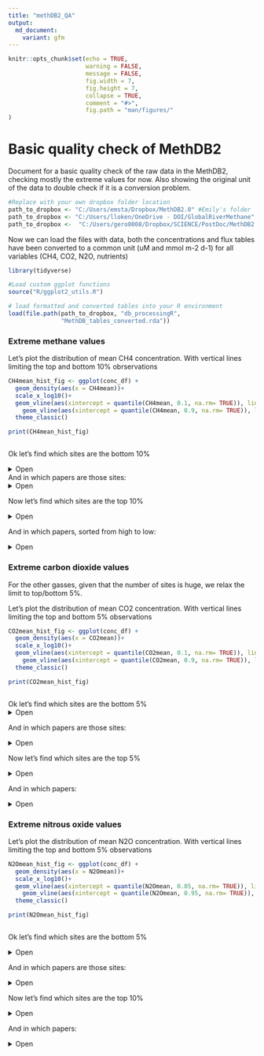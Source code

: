 ```yaml
---
title: "methDB2_QA"
output: 
  md_document:
    variant: gfm
---
```


```r
knitr::opts_chunk$set(echo = TRUE,
                      warning = FALSE,
                      message = FALSE,
                      fig.width = 7,
                      fig.height = 7,
                      collapse = TRUE,
                      comment = "#>",
                      fig.path = "man/figures/"
)

```


# Basic quality check of MethDB2
Document for a basic quality check of the raw data in the MethDB2, checking mostly the extreme values for now. Also showing the original unit of the data to double check if it is a conversion problem.



```r
#Replace with your own dropbox folder location
path_to_dropbox <- "C:/Users/emsta/Dropbox/MethDB2.0" #Emily's folder
path_to_dropbox <- "C:/Users/lloken/OneDrive - DOI/GlobalRiverMethane" #Luke's USGS computer
path_to_dropbox <-  "C:/Users/gero0008/Dropbox/SCIENCE/PostDoc/MethDB2.0" #gerards pc

```
Now we can load the files with data, both the concentrations and flux tables have been converted to a common unit (uM and mmol m-2 d-1) for all variables (CH4, CO2, N2O, nutrients)

```r

library(tidyverse)

#Load custom ggplot functions
source("R/ggplot2_utils.R")

# load formatted and converted tables into your R environment
load(file.path(path_to_dropbox, "db_processingR", 
               "MethDB_tables_converted.rda"))


```

### Extreme methane values

Let's plot the distribution of mean CH4 concentration. With vertical lines limiting the top and bottom 10% obrservations

```r



CH4mean_hist_fig <- ggplot(conc_df) +
  geom_density(aes(x = CH4mean))+
  scale_x_log10()+
  geom_vline(aes(xintercept = quantile(CH4mean, 0.1, na.rm= TRUE)), linetype=2)+
    geom_vline(aes(xintercept = quantile(CH4mean, 0.9, na.rm= TRUE)), linetype=2)+
  theme_classic()

print(CH4mean_hist_fig)



```

Ok let's find which sites are the bottom 10%

<details><summary>Open</summary>
<p>
 
```r

conc_df %>% 
  filter(CH4mean <  quantile(CH4mean, 0.1, na.rm= TRUE)  ) %>% 
  group_by(Site_Nid) %>% 
  summarise(Publication_Nid = first(Publication_Nid),
            CH4mean = mean(CH4mean, na.rm = TRUE),
            unit= first(orig_CH4unit)) %>% 
  arrange(CH4mean) %>% 
  print(n=Inf)


```
</p>
</details>

And in which papers are those sites:
<details><summary>Open</summary>
<p>
 
```r

conc_df %>% 
  filter(CH4mean <  quantile(CH4mean, 0.1, na.rm= TRUE) ) %>% 
  group_by(Publication_Nid) %>% 
  summarise(CH4mean = mean(CH4mean, na.rm = TRUE),
            unit= first(orig_CH4unit)) %>% 
  arrange(CH4mean) %>% 
  print(n=Inf)


```
</p>
</details>

Now let's find which sites are the top 10%

<details><summary>Open</summary>
<p>
 
```r

conc_df %>% 
  filter( CH4mean >  quantile(CH4mean, 0.9, na.rm= TRUE)  ) %>% 
  group_by(Site_Nid) %>% 
  summarise(Publication_Nid = first(Publication_Nid),
            CH4mean = mean(CH4mean, na.rm = TRUE),
            unit= first(orig_CH4unit)) %>% 
  arrange(desc(CH4mean)) %>% 
  print(n=Inf)


```
</p>
</details>

And in which papers, sorted from high to low:

<details><summary>Open</summary>
<p>
 
```r

conc_df %>% 
  filter(CH4mean >  quantile(CH4mean, 0.9, na.rm= TRUE)  ) %>% 
  group_by(Publication_Nid) %>% 
  summarise(CH4mean = mean(CH4mean, na.rm = TRUE),
            unit= first(orig_CH4unit)) %>% 
  arrange(desc(CH4mean)) %>% 
  print(n=Inf)


```
</p>
</details>

### Extreme carbon dioxide values
For the other gasses, given that the number of sites is huge, we relax the limit to top/bottom 5%.

Let's plot the distribution of mean CO2 concentration. With vertical lines limiting the top and bottom 5% observations

```r



CO2mean_hist_fig <- ggplot(conc_df) +
  geom_density(aes(x = CO2mean))+
  scale_x_log10()+
  geom_vline(aes(xintercept = quantile(CO2mean, 0.1, na.rm= TRUE)), linetype=2)+
    geom_vline(aes(xintercept = quantile(CO2mean, 0.9, na.rm= TRUE)), linetype=2)+
  theme_classic()

print(CO2mean_hist_fig)



```

Ok let's find which sites are the bottom 5%
<details><summary>Open</summary>
<p>
 
```r

conc_df %>% 
  filter(CO2mean <  quantile(CO2mean, 0.05, na.rm= TRUE)  ) %>% 
  group_by(Site_Nid) %>% 
  summarise(Publication_Nid = first(Publication_Nid),
            CO2mean = mean(CO2mean, na.rm = TRUE),
            unit= first(orig_CO2unit)) %>% 
  arrange(CO2mean) %>% 
  print(n=Inf)


```
</p>
</details>

And in which papers are those sites:

<details><summary>Open</summary>
<p>
 
```r

conc_df %>% 
  filter(CO2mean <  quantile(CO2mean, 0.05, na.rm= TRUE) ) %>% 
  group_by(Publication_Nid) %>% 
  summarise(CO2mean = mean(CO2mean, na.rm = TRUE),
            unit= first(orig_CO2unit)) %>% 
  arrange(CO2mean) %>% 
  print(n=Inf)


```
</p>
</details>

Now let's find which sites are the top 5%

<details><summary>Open</summary>
<p>
 
```r

conc_df %>% 
  filter( CO2mean >  quantile(CO2mean, 0.95, na.rm= TRUE)  ) %>% 
  group_by(Site_Nid) %>% 
  summarise(Publication_Nid = first(Publication_Nid),
            CO2mean = mean(CO2mean, na.rm = TRUE),
            unit= first(orig_CO2unit)) %>% 
  arrange(desc(CO2mean)) %>% 
  print(n=Inf)


```
</p>
</details>

And in which papers:

<details><summary>Open</summary>
<p>
 
```r

conc_df %>% 
  filter(CO2mean >  quantile(CO2mean, 0.95, na.rm= TRUE)  ) %>% 
  group_by(Publication_Nid) %>% 
  summarise(CO2mean = mean(CO2mean, na.rm = TRUE),
            unit= first(orig_CO2unit)) %>% 
  arrange(desc(CO2mean)) %>% 
  print(n=Inf)


```
</p>
</details>

### Extreme nitrous oxide values

Let's plot the distribution of mean N2O concentration. With vertical lines limiting the top and bottom 5% observations

```r
N2Omean_hist_fig <- ggplot(conc_df) +
  geom_density(aes(x = N2Omean))+
  scale_x_log10()+
  geom_vline(aes(xintercept = quantile(N2Omean, 0.05, na.rm= TRUE)), linetype=2)+
    geom_vline(aes(xintercept = quantile(N2Omean, 0.95, na.rm= TRUE)), linetype=2)+
  theme_classic()

print(N2Omean_hist_fig)



```

Ok let's find which sites are the bottom 5%

<details><summary>Open</summary>
<p>
 
```r

conc_df %>% 
  filter(N2Omean <  quantile(N2Omean, 0.05, na.rm= TRUE)  ) %>% 
  group_by(Site_Nid) %>% 
  summarise(Publication_Nid = first(Publication_Nid),
            N2Omean = mean(N2Omean, na.rm = TRUE),
            unit= first(orig_N2Ounit)) %>% 
  arrange(N2Omean) %>% 
  print(n=Inf)


```
</p>
</details>

And in which papers are those sites:

<details><summary>Open</summary>
<p>
 
```r

conc_df %>% 
  filter(N2Omean <  quantile(N2Omean, 0.05, na.rm= TRUE) ) %>% 
  group_by(Publication_Nid) %>% 
  summarise(N2Omean = mean(N2Omean, na.rm = TRUE),
            unit= first(orig_N2Ounit)) %>% 
  arrange(N2Omean) %>% 
  print(n=Inf)


```
</p>
</details>

Now let's find which sites are the top 10%

<details><summary>Open</summary>
<p>
 
```r

conc_df %>% 
  filter( N2Omean >  quantile(N2Omean, 0.95, na.rm= TRUE)  ) %>% 
  group_by(Site_Nid) %>% 
  summarise(Publication_Nid = first(Publication_Nid),
            N2Omean = mean(N2Omean, na.rm = TRUE),
            unit= first(orig_N2Ounit)) %>% 
  arrange(desc(N2Omean)) %>% 
  print(n=Inf)


```
</p>
</details>

And in which papers:

<details><summary>Open</summary>
<p>
 
```r

conc_df %>% 
  filter(N2Omean >  quantile(N2Omean, 0.95, na.rm= TRUE)  ) %>% 
  group_by(Publication_Nid) %>% 
  summarise(N2Omean = mean(N2Omean, na.rm = TRUE),
            unit= first(orig_N2Ounit)) %>% 
  arrange(desc(N2Omean)) %>% 
  print(n=Inf)


```
</p>
</details>


